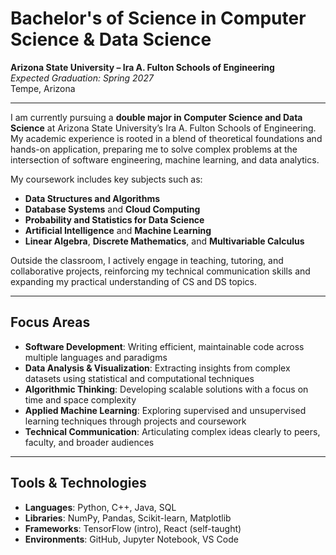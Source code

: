 # Bachelor's of Science in Computer Science & Data Science
**Arizona State University – Ira A. Fulton Schools of Engineering**  
*Expected Graduation: Spring 2027*  
Tempe, Arizona

---

I am currently pursuing a **double major in Computer Science and Data Science** at Arizona State University’s 
Ira A. Fulton Schools of Engineering. My academic experience is rooted in a blend of theoretical foundations 
and hands-on application, preparing me to solve complex problems at the intersection of software engineering, 
machine learning, and data analytics.

My coursework includes key subjects such as:

- **Data Structures and Algorithms**  
- **Database Systems** and **Cloud Computing**  
- **Probability and Statistics for Data Science**  
- **Artificial Intelligence** and **Machine Learning**  
- **Linear Algebra**, **Discrete Mathematics**, and **Multivariable Calculus**

Outside the classroom, I actively engage in teaching, tutoring, and collaborative projects, reinforcing my 
technical communication skills and expanding my practical understanding of CS and DS topics.

---

## Focus Areas

- **Software Development**: Writing efficient, maintainable code across multiple languages and paradigms  
- **Data Analysis & Visualization**: Extracting insights from complex datasets using statistical and computational techniques  
- **Algorithmic Thinking**: Developing scalable solutions with a focus on time and space complexity  
- **Applied Machine Learning**: Exploring supervised and unsupervised learning techniques through projects and coursework  
- **Technical Communication**: Articulating complex ideas clearly to peers, faculty, and broader audiences  

---

## Tools & Technologies

- **Languages**: Python, C++, Java, SQL  
- **Libraries**: NumPy, Pandas, Scikit-learn, Matplotlib  
- **Frameworks**: TensorFlow (intro), React (self-taught)  
- **Environments**: GitHub, Jupyter Notebook, VS Code

